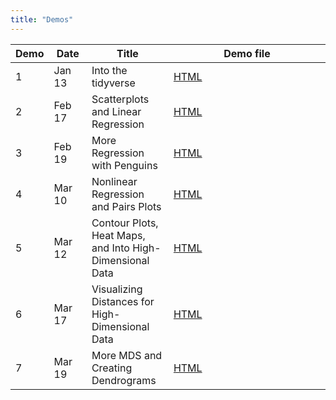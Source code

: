 ```yaml
---
title: "Demos"
---
```


| Demo   | Date    | Title              | Demo file                            |
|--------|---------|--------------------|--------------------------------------|
| 1      | Jan 13  | Into the tidyverse | [HTML](demos/01-into-tidyverse.qmd)  |
| 2      | Feb 17  | Scatterplots and Linear Regression | [HTML](demos/02-plot-2dquant.qmd)  |
| 3      | Feb 19  | More Regression with Penguins | [HTML](demos/03-regression.qmd)  |
| 4      | Mar 10  | Nonlinear Regression and Pairs Plots | [HTML](demos/04-nonlinear-pairs.qmd)  |
| 5      | Mar 12  | Contour Plots, Heat Maps, and Into High-Dimensional Data | [HTML](demos/05-heatmap-highdim.qmd)  |
| 6      | Mar 17  | Visualizing Distances for High-Dimensional Data | [HTML](demos/06-mds.qmd)  |
| 7      | Mar 19  | More MDS and Creating Dendrograms | [HTML](demos/07-clustering.qmd)  |

